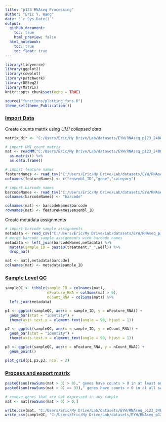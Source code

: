 ```yaml
---
title: "p123 RNAseq Processing"
author: "Eric Y. Wang"
date: "`r Sys.Date()`"
output:
  github_document:
    toc: true
    html_preview: false
  html_notebook:
    toc: true
    toc_float: true
---
```


```r
library(tidyverse)
library(ggplot2)
library(cowplot)
library(patchwork)
library(DESeq2)
library(Matrix)
knitr::opts_chunk$set(echo = TRUE)
```

```r
source("functions/plotting_fxns.R")
theme_set(theme_Publication())
```

### [Import Data]{.underline}

Create counts matrix using *UMI collapsed data*
```r
matrix_dir <- "C:/Users/Eric/My Drive/Lab/datasets/EYW/RNAseq_p123_240806/star_outputSolo.out/Gene/raw/"

# import UMI count matrix
mat <- readMM("C:/Users/Eric/My Drive/Lab/datasets/EYW/RNAseq_p123_240806/star_outputSolo.out/Gene/raw/umiDedup-1MM_Directional.mtx") %>%
  as.matrix() %>%
  as.data.frame()

# import feature names
featureNames <- read_tsv("C:/Users/Eric/My Drive/Lab/datasets/EYW/RNAseq_p123_240806/star_outputSolo.out/Gene/raw/features.tsv", col_names = F)
colnames(featureNames) <- c("ensembl_ID","gene","category")

# import barcode names
barcodeNames <- read_tsv("C:/Users/Eric/My Drive/Lab/datasets/EYW/RNAseq_p123_240806/star_outputSolo.out/Gene/raw/barcodes.tsv", col_names = F)
colnames(barcodeNames) <- "barcode"

colnames(mat) <- barcodeNames$barcode
rownames(mat) <- featureNames$ensembl_ID
```

Create metadata assignments
```r
# import barcode sample assignments
metadata <- read_csv("C:/Users/Eric/My Drive/Lab/datasets/EYW/RNAseq_p123_240806/sample_metadata.csv")
# merge barcode sample assignments with barcode names
metadata <- left_join(barcodeNames,metadata) %>%
  mutate(sample_ID = paste0(treatment,"_",well)) %>%
  drop_na()

mat <- mat[,metadata$barcode]
colnames(mat) <- metadata$sample_ID
```

### [Sample Level QC]{.underline}

```r
sampleQC <- tibble(sample_ID = colnames(mat),
                   nFeature_RNA = colSums(mat > 0),
                   nCount_RNA = colSums(mat)) %>%
  left_join(metadata)
```

```r
p1 <- ggplot(sampleQC, aes(x = sample_ID, y = nFeature_RNA)) +
  geom_bar(stat = "identity") +
  theme(axis.text.x = element_text(angle = 90, hjust = 1))

p2 <- ggplot(sampleQC, aes(x = sample_ID, y = nCount_RNA)) +
  geom_bar(stat = "identity") +
  theme(axis.text.x = element_text(angle = 90, hjust = 1))

p3 <- ggplot(sampleQC, aes(x = nFeature_RNA, y = nCount_RNA)) +
  geom_point()

plot_grid(p1,p2,p3, ncol = 2)
```

### [Process and export matrix]{.underline}

```r
paste0(sum(rowSums(mat > 0) > 0)," genes have counts > 0 in at least one sample")
paste0(sum(rowSums(mat > 0) == 33)," genes have counts > 0 in at all samples")

# remove genes that are not expressed in any sample
mat <- mat[rowSums(mat > 0) > 0,]

write.csv(mat, "C:/Users/Eric/My Drive/Lab/datasets/EYW/RNAseq_p123_240806/processed_data/RNAseq_p123_counts.csv", row.names = T)
write_csv(sampleQC, "C:/Users/Eric/My Drive/Lab/datasets/EYW/RNAseq_p123_240806/processed_data/processed_metadata.csv")
```







